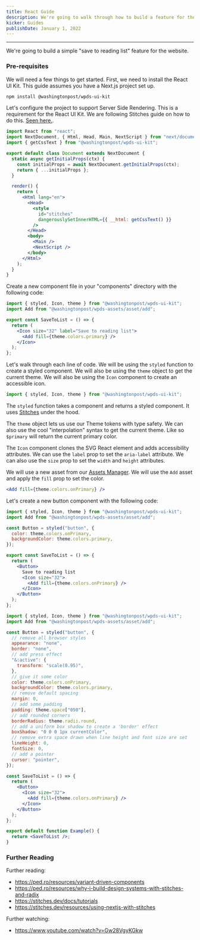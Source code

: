 ```yaml
---
title: React Guide
description: We're going to walk through how to build a feature for the website with our React UI Kit.
kicker: Guides
publishDate: January 1, 2022
---
```


---

We're going to build a simple "save to reading list" feature for the website.

### Pre-requisites

We will need a few things to get started. First, we need to install the React UI Kit. This guide assumes you have a Next.js project set up.

```bash
npm install @washingtonpost/wpds-ui-kit
```

Let's configure the project to support Server Side Rendering. This is a requirement for the React UI Kit. We are following Stitches guide on how to do this. [Seen here.](https://stitches.dev/docs/server-side-rendering).

```jsx
import React from "react";
import NextDocument, { Html, Head, Main, NextScript } from "next/document";
import { getCssText } from "@washingtonpost/wpds-ui-kit";

export default class Document extends NextDocument {
  static async getInitialProps(ctx) {
    const initialProps = await NextDocument.getInitialProps(ctx);
    return { ...initialProps };
  }

  render() {
    return (
      <Html lang="en">
        <Head>
          <style
            id="stitches"
            dangerouslySetInnerHTML={{ __html: getCssText() }}
          />
        </Head>
        <body>
          <Main />
          <NextScript />
        </body>
      </Html>
    );
  }
}
```

Create a new component file in your "components" directory with the following code:

```jsx
import { styled, Icon, theme } from "@washingtonpost/wpds-ui-kit";
import Add from "@washingtonpost/wpds-assets/asset/add";

export const SaveToList = () => {
  return (
    <Icon size="32" label="Save to reading list">
      <Add fill={theme.colors.primary} />
    </Icon>
  );
};
```

Let's walk through each line of code. We will be using the `styled` function to create a styled component. We will also be using the `theme` object to get the current theme. We will also be using the `Icon` component to create an accessible icon.

```jsx
import { styled, Icon, theme } from "@washingtonpost/wpds-ui-kit";
```

The `styled` function takes a component and returns a styled component. It uses [Stitches](https://stitches.dev/docs/introduction) under the hood.

The `theme` object lets us use our Theme tokens with type safety. We can also use the cool "interpolation" syntax to get the current theme. Like so `$primary` will return the current primary color.

The `Icon` component clones the SVG React element and adds accessibility attributes. We can use the `label` prop to set the `aria-label` attribute. We can also use the `size` prop to set the `width` and `height` attributes.

We will use a new asset from our [Assets Manager](/foundations/assets). We will use the `Add` asset and apply the `fill` prop to set the color.

```jsx
<Add fill={theme.colors.onPrimary} />
```

Let's create a new button component with the following code:

```jsx
import { styled, Icon, theme } from "@washingtonpost/wpds-ui-kit";
import Add from "@washingtonpost/wpds-assets/asset/add";

const Button = styled("button", {
  color: theme.colors.onPrimary,
  backgroundColor: theme.colors.primary,
});

export const SaveToList = () => {
  return (
    <Button>
      Save to reading list
      <Icon size="32">
        <Add fill={theme.colors.onPrimary} />
      </Icon>
    </Button>
  );
};
```

```jsx
import { styled, Icon, theme } from "@washingtonpost/wpds-ui-kit";
import Add from "@washingtonpost/wpds-assets/asset/add";

const Button = styled("button", {
  // remove all browser styles
  appearance: "none",
  border: "none",
  // add press effect
  "&:active": {
    transform: "scale(0.95)",
  },
  // give it some color
  color: theme.colors.onPrimary,
  backgroundColor: theme.colors.primary,
  // remove default spacing
  margin: 0,
  // add some padding
  padding: theme.space["050"],
  // add rounded corners
  borderRadius: theme.radii.round,
  // add a uniform box shadow to create a 'border' effect
  boxShadow: "0 0 0 1px currentColor",
  // remove extra space drawn when line height and font size are set
  lineHeight: 0,
  fontSize: 0,
  // add a pointer
  cursor: "pointer",
});

const SaveToList = () => {
  return (
    <Button>
      <Icon size="32">
        <Add fill={theme.colors.onPrimary} />
      </Icon>
    </Button>
  );
};

export default function Example() {
  return <SaveToList />;
}
```

### Further Reading

Further reading:

- https://ped.ro/resources/variant-driven-components
- https://ped.ro/resources/why-i-build-design-systems-with-stitches-and-radix
- https://stitches.dev/docs/tutorials
- https://stitches.dev/resources/using-nextjs-with-stitches

Further watching:

- https://www.youtube.com/watch?v=Gw28VgyKGkw
